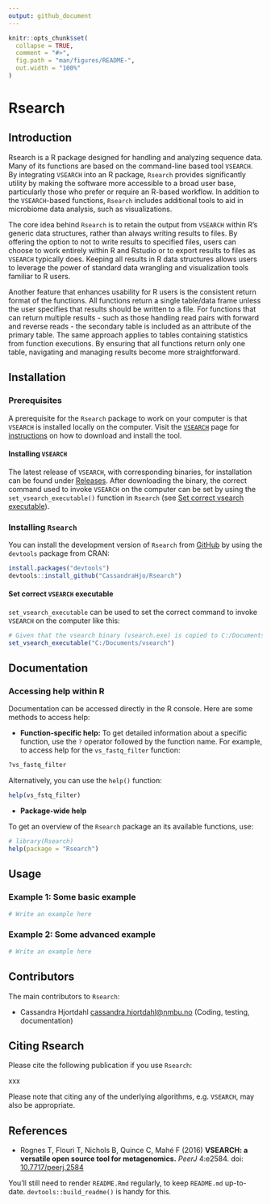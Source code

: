 ```yaml
---
output: github_document
---
```


```r
knitr::opts_chunk$set(
  collapse = TRUE,
  comment = "#>",
  fig.path = "man/figures/README-",
  out.width = "100%"
)
```

# Rsearch

## Introduction

Rsearch is a R package designed for handling and analyzing sequence data. Many of its functions are based on the command-line based tool `VSEARCH`. By integrating `VSEARCH` into an R package, `Rsearch` provides significantly utility by making the software more accessible to a broad user base, particularly those who prefer or require an R-based workflow. In addition to the `VSEARCH`-based functions, `Rsearch` includes additional tools to aid in microbiome data analysis, such as visualizations. 

The core idea behind `Rsearch` is to retain the output from `VSEARCH` within R's generic data structures, rather than always writing results to files. By offering the option to not to write results to specified files, users can choose to work entirely within R and Rstudio or to export results to files as `VSEARCH` typically does. Keeping all results in R data structures allows users to leverage the power of standard data wrangling and visualization tools familiar to R users. 

Another feature that enhances usability for R users is the consistent return format of the functions. All functions return a single table/data frame unless the user specifies that results should be written to a file. For functions that can return multiple results - such as those handling read pairs with forward and reverse reads - the secondary table is included as an attribute of the primary table. The same approach applies to tables containing statistics from function executions. By ensuring that all functions return only one table, navigating and managing results become more straightforward. 

## Installation

### Prerequisites

A prerequisite for the `Rsearch` package to work on your computer is that `VSEARCH` is installed locally on the computer. Visit the [`VSEARCH`](https://github.com/torognes/vsearch) page for [instructions](https://github.com/torognes/vsearch?tab=readme-ov-file#download-and-install) on how to download and install the tool. 

#### Installing `VSEARCH` 

The latest release of `VSEARCH`, with corresponding binaries, for installation can be found under [Releases](https://github.com/torognes/vsearch/releases). After downloading the binary, the correct command used to invoke `VSEARCH` on the computer can be set by using the `set_vsearch_executable()` function in `Rsearch` (see [Set correct vsearch executable](####set-correct-vsearch-executable)).


### Installing `Rsearch`

You can install the development version of `Rsearch` from [GitHub](https://github.com/) by using the `devtools` package from CRAN:

```r
install.packages("devtools")
devtools::install_github("CassandraHjo/Rsearch")
```

#### Set correct `VSEARCH` executable

`set_vsearch_executable` can be used to set the correct command to invoke `VSEARCH` on the computer like this:

```r
# Given that the vsearch binary (vsearch.exe) is copied to C:/Documents/ on the computer
set_vsearch_executable("C:/Documents/vsearch")
```

## Documentation

### Accessing help within R

Documentation can be accessed directly in the R console. Here are some methods to access help:

* **Function-specific help:**
To get detailed information about a specific function, use the `?` operator followed by the function name. For example, to access help for the `vs_fastq_filter` function:

```r
?vs_fastq_filter
```

Alternatively, you can use the `help()` function:

```r
help(vs_fstq_filter)
```

* **Package-wide help**

To get an overview of the `Rsearch` package an its available functions, use:

```r
# library(Rsearch)
help(package = "Rsearch")
```

## Usage

### Example 1: Some basic example

```r
# Write an example here
```

### Example 2: Some advanced example

```r
# Write an example here
```

## Contributors

The main contributors to `Rsearch`:

* Cassandra Hjortdahl <cassandra.hjortdahl@nmbu.no> (Coding, testing, documentation)

## Citing Rsearch

Please cite the following publication if you use `Rsearch`:

xxx

Please note that citing any of the underlying algorithms, e.g. `VSEARCH`, may also be appropriate. 

## References

* Rognes T, Flouri T, Nichols B, Quince C, Mahé F (2016)
**VSEARCH: a versatile open source tool for metagenomics.**
*PeerJ* 4:e2584.
doi: [10.7717/peerj.2584](https://doi.org/10.7717/peerj.2584)



You'll still need to render `README.Rmd` regularly, to keep `README.md` up-to-date. `devtools::build_readme()` is handy for this.
